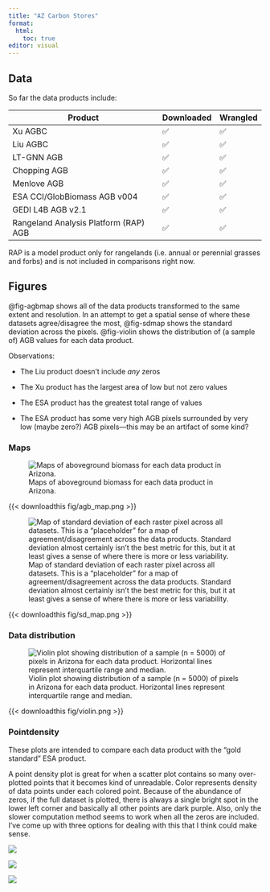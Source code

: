 ```yaml
---
title: "AZ Carbon Stores"
format: 
  html:
    toc: true
editor: visual
---
```


## Data

So far the data products include:

| Product                               | Downloaded | Wrangled |
|---------------------------------------|------------|----------|
| Xu AGBC                               | ✅         | ✅       |
| Liu AGBC                              | ✅         | ✅       |
| LT-GNN AGB                            | ✅         | ✅       |
| Chopping AGB                          | ✅         | ✅       |
| Menlove AGB                           | ✅         | ✅       |
| ESA CCI/GlobBiomass AGB v004          | ✅         | ✅       |
| GEDI L4B AGB v2.1                     | ✅         | ✅       |
| Rangeland Analysis Platform (RAP) AGB | ✅         | ✅       |

RAP is a model product only for rangelands (i.e. annual or perennial grasses and forbs) and is not included in comparisons right now.

## Figures

@fig-agbmap shows all of the data products transformed to the same extent and resolution.
In an attempt to get a spatial sense of where these datasets agree/disagree the most, @fig-sdmap shows the standard deviation across the pixels.
@fig-violin shows the distribution of (a sample of) AGB values for each data product.

Observations:

-   The Liu product doesn't include *any* zeros

-   The Xu product has the largest area of low but not zero values

-   The ESA product has the greatest total range of values

-   The ESA product has some very high AGB pixels surrounded by very low (maybe zero?) AGB pixels—this may be an artifact of some kind?

### Maps

![Maps of aboveground biomass for each data product in Arizona.](fig/agb_map.png){#fig-agbmap}

{{< downloadthis fig/agb_map.png >}}

<!--# TODO: add download button for .eps file as well so Dave can open in Adobe easily -->

![Map of standard deviation of each raster pixel across all datasets. This is a "placeholder" for a map of agreement/disagreement across the data products. Standard deviation almost certainly isn't the best metric for this, but it at least gives a sense of where there is more or less variability.](fig/sd_map.png){#fig-sdmap}

{{< downloadthis fig/sd_map.png >}}

### Data distribution

![Violin plot showing distribution of a sample (n = 5000) of pixels in Arizona for each data product. Horizontal lines represent interquartile range and median.](fig/violin.png){#fig-violin}

{{< downloadthis fig/violin.png >}}

### Pointdensity

These plots are intended to compare each data product with the "gold standard" ESA product.

A point density plot is great for when a scatter plot contains so many over-plotted points that it becomes kind of unreadable.
Color represents density of data points under each colored point.
Because of the abundance of zeros, if the full dataset is plotted, there is always a single bright spot in the lower left corner and basically all other points are dark purple.
Also, only the slower computation method seems to work when all the zeros are included.
I've come up with three options for dealing with this that I think could make sense.

![](fig/scatter1.png)

![](fig/scatter2.png)

![](fig/scatter3.png)
